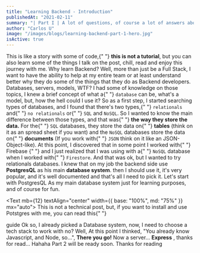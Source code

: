 ```yaml
---
title: "Learning Backend - Introduction"
publishedAt: "2021-02-11"
summary: "| Part I | A lot of questions, of course a lot of answers about being a Backend dev, now I'm here! Learning a lot and creating our first backend API."
author: "Carlos U"
image: "/images/blogs/learning-backend-part-1-hero.jpg"
isActive: true
---
```


<VStack my={12}>
  <Text align="center">
    This is like a story with some of code,{" "}
    <strong>this is not a tutorial</strong>, but you can also learn some of the
    things I talk on the post, chill, read and enjoy this journey with me.
  </Text>
</VStack>

<Box width="50px" height="5px" bgColor="gray.300" my={12} mx="auto" />

<Heading as="h2" mb={6}>
  Why learn Backend?
</Heading>

<Text mb={12}>
  Well, more than just be a Full Stack, I want to have the ability to help at my
  entire team or at least understand better why they do some of the things that
  they do as Backend developers.
</Text>

<Heading as="h2" mb={6}>
  Databases, servers, models, WTF?
</Heading>

<Text mb={12}>
  I had some of knowledge on those topics, I knew a brief concept of what a{" "}
  <code className="inline">database</code> can be, what's a model, but, how the
  hell could I use it? So as a first step, I started searching types of
  databases, and I found that there's two types,{" "}
  <code className="inline">relationals</code> and{" "}
  <code className="inline">no relationals</code> or{" "}
  <code className="inline">SQL</code> and <code className="inline">NoSQL</code>.
  So I wanted to know the main difference between those types, and that was{" "}
  <strong>the way they store the data.</strong> For the{" "}
  <code className="inline">SQL</code> databases, they store the data on{" "}
  <strong>tables</strong> &#40;think on it as an spread sheet if you want&#41;
  and the <code className="inline">NoSQL</code> databases store the data on{" "}
  <strong>documents</strong> &#40;If you work with{" "}
  <code className="inline">JSON</code> think on it like an
  JSON-Object-like&#41;.
</Text>

<Text mb={12}>
  At this point, I discovered that in some point I worked with{" "}
  <Link href="https://firebase.google.com" isExternal color="yellow.500">
    Firebase
  </Link>{" "}
  and I just realized that I was using with a{" "}
  <code className="inline">NoSQL</code> database when I worked with{" "}
  <code className="inline">Firestore</code>. And that was ok, but I wanted to
  try relationals databases.
</Text>

<Text mb={12}>
  I knew that on my job the backend side use <strong>PostgresQL</strong> as his
  main <strong>database system</strong>. then I should use it, it's very
  popular, and it's well documented and that's all I need to pick it.
</Text>

<VStack py={6}>
  <Heading align="center" as="h3" size="lg">
    Let's start with PostgresQL
  </Heading>
  <Text textAlign="center">
    As my main database system just for learning purposes, and of course for
    fun.
  </Text>
</VStack>

<Text mb={12} textAlign="center" width={{ base: "100%", md: "75%" }} mx="auto">
  This is not a technical post, but, if you want to install and use Potstgres
  with me, you can read this{" "}
  <Link
    href="https://www.postgresql.org/download/"
    isExternal
    align="center"
    color="blue.500"
  >
    guide
  </Link>
</Text>

<Text mb={12}>
  Ok so, I already picked a Database system, now, I need to choose a tech stack
  to work with no? Well, At this point I thinked, "You already know Javascript,
  and Node, so...", <strong>There you go!</strong>
</Text>

<Heading as="h2" mb={6}>
  Now a server...
</Heading>
<Text mb={12}>
  <Link
    href="https://expressjs.com/en/starter/installing.html"
    isExternal
    color="blue.500"
  >
    <strong>Express</strong>
  </Link>
  , thanks for read... Hahaha
</Text>

<Heading as="h4" size="lg" align="center">
  Part 2 will be ready soon.
</Heading>
<Text textAlign="center" fontSize="sm">
  Thanks for reading
</Text>
